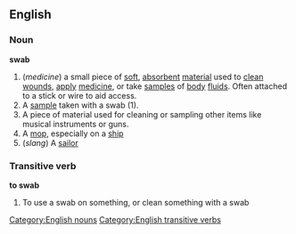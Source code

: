 ==English==
===Noun===
'''swab'''
#(''medicine'') a small piece of [[soft]], [[absorbent]] [[material]] used to [[clean]] [[wound]]s, [[apply]] [[medicine]], or take [[sample]]s of [[body]] [[fluid]]s. Often attached to a stick or wire to aid access.
#A [[sample]] taken with a swab (1).
#A piece of material used for cleaning or sampling other items like musical instruments or guns.
#A [[mop]], especially on a [[ship]]
#(''slang'') A [[sailor]]
===Transitive verb===
'''to swab'''
#To use a swab on something, or clean something with a swab
[[Category:English nouns]]
[[Category:English transitive verbs]]